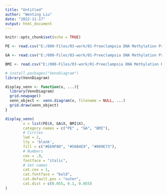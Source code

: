 ---
title: "Untitled"
author: "Wenting Liu"
date: "2022-11-17"
output: html_document
---

```{r setup, include=FALSE}
knitr::opts_chunk$set(echo = TRUE)
```

```{r}
PE <- read.csv("E:/000-Files/03-work/01-Preeclampsia DNA Methylation Project/05-Preeclampsia DNAm Project/04-Full_Model/1219-1223/pval_PE_sig.csv", header=TRUE)

GA <- read.csv("E:/000-Files/03-work/01-Preeclampsia DNA Methylation Project/05-Preeclampsia DNAm Project/04-Full_Model/1219-1223/pval_GA_sig.csv", header=TRUE)

BMI <- read.csv("E:/000-Files/03-work/01-Preeclampsia DNA Methylation Project/05-Preeclampsia DNAm Project/04-Full_Model/1219-1223/pval_BMI_sig.csv", header=TRUE)
```

```{r}
# install.packages("VennDiagram")
library(VennDiagram)
```

```{r}
display_venn <- function(x, ...){
  library(VennDiagram)
  grid.newpage()
  venn_object <- venn.diagram(x, filename = NULL, ...)
  grid.draw(venn_object)
}
```


```{r}
display_venn(
        x = list(PE$X, GA$X, BMI$X),
        category.names = c("PE" , "GA", "BMI"),
        # Circles
        lwd = 2,
        lty = 'blank',
        fill = c("#E69F00", "#56B4E9", "#009E73"),
        # Numbers
        cex = .9,
        fontface = "italic",
        # Set names
        cat.cex = 1,
        cat.fontface = "bold",
        cat.default.pos = "outer",
        cat.dist = c(0.055, 0.1, 0.055)
)
```
